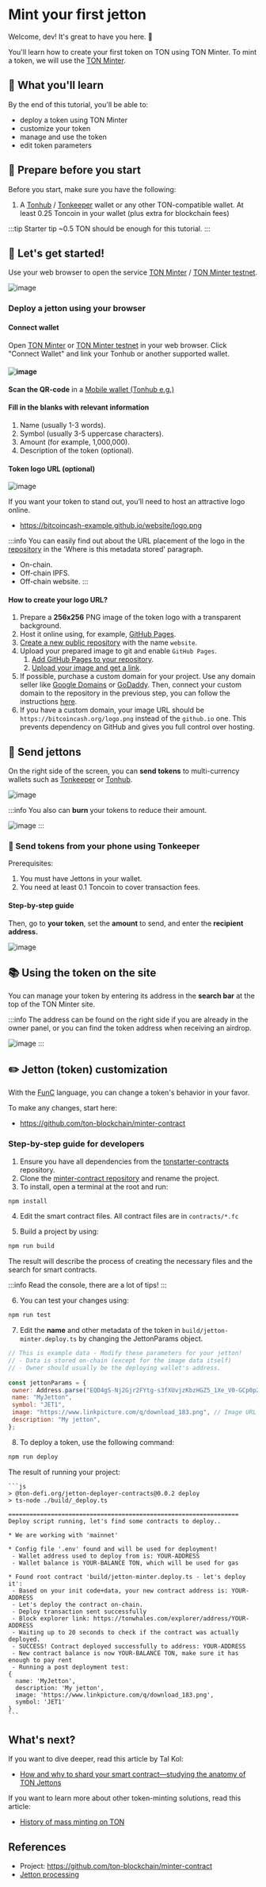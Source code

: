 
# Mint your first jetton

Welcome, dev! It's great to have you here. 👋

You'll learn how to create your first token on TON using TON Minter.
To mint a token, we will use the [TON Minter](https://minter.ton.org/).

## 📖 What you'll learn

By the end of this tutorial, you'll be able to:

- deploy a token using TON Minter
- customize your token
- manage and use the token
- edit token parameters


## 📌 Prepare before you start
Before you start, make sure you have the following:

1. A [Tonhub](https://ton.app/wallets/tonhub-wallet) / [Tonkeeper](https://ton.app/wallets/tonkeeper) wallet or any other TON-compatible wallet.
At least 0.25 Toncoin in your wallet (plus extra for blockchain fees)

:::tip Starter tip
 ~0.5 TON should be enough for this tutorial.
:::
 

## 🚀 Let's get started!

Use your web browser to open the service [TON Minter](https://minter.ton.org/) / [TON Minter testnet](https://minter.ton.org/?testnet=true).

![image](/img/tutorials/jetton/jetton-main-page.png)

### Deploy a jetton using your browser

#### Connect wallet

Open [TON Minter](https://minter.ton.org/) or [TON Minter testnet](https://minter.ton.org/?testnet=true) in your web browser. Click "Connect Wallet" and link your Tonhub or another supported wallet.

#### ![image](/img/tutorials/jetton/jetton-connect-wallet.png)

**Scan the QR-code** in a [Mobile wallet (Tonhub e.g.)](https://ton.app/wallets/tonhub-wallet)

#### Fill in the blanks with relevant information

1. Name (usually 1-3 words).
2. Symbol (usually 3-5 uppercase characters).
3. Amount (for example, 1,000,000).
4. Description of the token (optional).

#### Token logo URL (optional)

![image](/img/tutorials/jetton/jetton-token-logo.png)

If you want your token to stand out, you’ll need to host an attractive logo online.

- https://bitcoincash-example.github.io/website/logo.png

:::info
 You can easily find out about the URL placement of the logo in the [repository](https://github.com/ton-blockchain/minter-contract#jetton-metadata-field-best-practices) in the 'Where is this metadata stored' paragraph.

 * On-chain.
 * Off-chain IPFS.
 * Off-chain website.
:::

#### How to create your logo URL?

 1. Prepare a **256x256** PNG image of the token logo with a transparent background.
 2. Host it online using, for example, [GitHub Pages](https://pages.github.com/).
 3. [Create a new public repository](https://docs.github.com/en/get-started/quickstart/create-a-repo) with the name `website`.
 4. Upload your prepared image to git and enable `GitHub Pages`.
    1. [Add GitHub Pages to your repository](https://docs.github.com/en/pages/getting-started-with-github-pages/creating-a-github-pages-site).
    2. [Upload your image and get a link](https://docs.github.com/en/repositories/working-with-files/managing-files/adding-a-file-to-a-repository).
 5. If possible, purchase a custom domain for your project. Use any domain seller like [Google Domains](https://domains.google/) or [GoDaddy](https://www.godaddy.com/). Then, connect your custom domain to the repository in the previous step, you can follow the instructions [here](https://docs.github.com/en/pages/configuring-a-custom-domain-for-your-github-pages-site).
 6. If you have a custom domain, your image URL should be `https://bitcoincash.org/logo.png` instead of the `github.io` one. This prevents dependency on GitHub and gives you full control over hosting.


 ## 💸 Send jettons
On the right side of the screen, you can **send tokens** to multi-currency wallets such as [Tonkeeper](https://tonkeeper.com/) or [Tonhub](https://ton.app/wallets/tonhub-wallet).

![image](/img/tutorials/jetton/jetton-send-tokens.png)

:::info
 You also can **burn** your tokens to reduce their amount.
 
 ![image](/img/tutorials/jetton/jetton-burn-tokens.png)
:::

 ### 📱 Send tokens from your phone using Tonkeeper

Prerequisites:

1. You must have Jettons in your wallet.
2. You need at least 0.1 Toncoin to cover transaction fees.

#### Step-by-step guide

Then, go to **your token**, set the **amount** to send, and enter the **recipient address.**

![image](/img/tutorials/jetton/jetton-send-tutorial.png)


 ## 📚 Using the token on the site

You can manage your token by entering its address in the **search bar** at the top of the TON Minter site.
 
:::info
 The address can be found on the right side if you are already in the owner panel, or you can find the token address when receiving an airdrop.

 ![image](/img/tutorials/jetton/jetton-wallet-address.png)
:::


 ## ✏️ Jetton (token) customization

With the [FunC](/v3/documentation/smart-contracts/func/overview) language, you can change a token's behavior in your favor.

To make any changes, start here:

- https://github.com/ton-blockchain/minter-contract

### Step-by-step guide for developers

 1. Ensure you have all dependencies from the [tonstarter-contracts](https://github.com/ton-defi-org/tonstarter-contracts) repository.
 2. Clone the [minter-contract repository](https://github.com/ton-blockchain/minter-contract) and rename the project. 
 3. To install, open a terminal at the root and run:

 ```bash npm2yarn
 npm install
 ```

 4. Edit the smart contract files. All contract files are in `contracts/*.fc`

 5. Build a project by using: 

 ```bash npm2yarn
 npm run build
 ```
 The result will describe the process of creating the necessary files and the search for smart contracts. 
 
 :::info
 Read the console, there are a lot of tips!
 :::
    
 6. You can test your changes using:

 ```bash npm2yarn
 npm run test
 ```

 7. Edit the **name** and other metadata of the token in `build/jetton-minter.deploy.ts` by changing the JettonParams object.

 ```js
// This is example data - Modify these parameters for your jetton!
// - Data is stored on-chain (except for the image data itself)
// - Owner should usually be the deploying wallet's address.
   
 const jettonParams = {
  owner: Address.parse("EQD4gS-Nj2Gjr2FYtg-s3fXUvjzKbzHGZ5_1Xe_V0-GCp0p2"),
  name: "MyJetton",
  symbol: "JET1",
  image: "https://www.linkpicture.com/q/download_183.png", // Image URL
  description: "My jetton",
};
 ```

 8. To deploy a token, use the following command:

 ```bash npm2yarn
 npm run deploy
 ```
 The result of running your project:

    ```js
    > @ton-defi.org/jetton-deployer-contracts@0.0.2 deploy
    > ts-node ./build/_deploy.ts

    =================================================================
    Deploy script running, let's find some contracts to deploy..

    * We are working with 'mainnet'

    * Config file '.env' found and will be used for deployment!
     - Wallet address used to deploy from is: YOUR-ADDRESS
     - Wallet balance is YOUR-BALANCE TON, which will be used for gas

    * Found root contract 'build/jetton-minter.deploy.ts - let's deploy it':
     - Based on your init code+data, your new contract address is: YOUR-ADDRESS
     - Let's deploy the contract on-chain.
     - Deploy transaction sent successfully
     - Block explorer link: https://tonwhales.com/explorer/address/YOUR-ADDRESS
     - Waiting up to 20 seconds to check if the contract was actually deployed.
     - SUCCESS! Contract deployed successfully to address: YOUR-ADDRESS
     - New contract balance is now YOUR-BALANCE TON, make sure it has enough to pay rent
     - Running a post deployment test:
    {
      name: 'MyJetton',
      description: 'My jetton',
      image: 'https://www.linkpicture.com/q/download_183.png',
      symbol: 'JET1'
    }
    ```


## What's next?

If you want to dive deeper, read this article by Tal Kol:  
- [How and why to shard your smart contract—studying the anatomy of TON Jettons](https://blog.ton.org/how-to-shard-your-ton-smart-contract-and-why-studying-the-anatomy-of-tons-jettons)

If you want to learn more about other token-minting solutions, read this article:
- [History of mass minting on TON](https://blog.ton.org/history-of-mass-minting-on-ton)


## References

 - Project: https://github.com/ton-blockchain/minter-contract
 - [Jetton processing](/v3/guidelines/dapps/asset-processing/jettons)

<Feedback />

